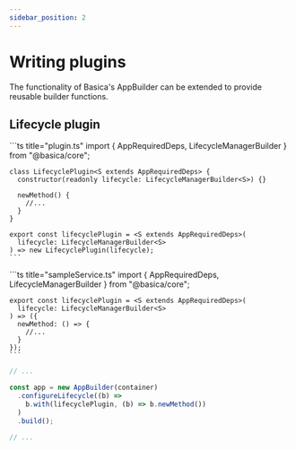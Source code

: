 ```yaml
---
sidebar_position: 2
---
```


# Writing plugins

The functionality of Basica's AppBuilder can be extended to provide reusable builder functions.

## Lifecycle plugin

<Tabs groupId="ts-style">
  <TabItem value="classes" label="Classes">
    ```ts title="plugin.ts"
    import { AppRequiredDeps, LifecycleManagerBuilder } from "@basica/core";

    class LifecyclePlugin<S extends AppRequiredDeps> {
      constructor(readonly lifecycle: LifecycleManagerBuilder<S>) {}

      newMethod() {
        //...
      }
    }

    export const lifecyclePlugin = <S extends AppRequiredDeps>(
      lifecycle: LifecycleManagerBuilder<S>
    ) => new LifecyclePlugin(lifecycle);
    ```

  </TabItem>
  <TabItem value="objects" label="Object Factory">
    ```ts title="sampleService.ts"
    import { AppRequiredDeps, LifecycleManagerBuilder } from "@basica/core";

    export const lifecyclePlugin = <S extends AppRequiredDeps>(
      lifecycle: LifecycleManagerBuilder<S>
    ) => ({
      newMethod: () => {
        //...
      }
    });
    ```

  </TabItem>
</Tabs>

```ts title="index.ts"
// ...

const app = new AppBuilder(container)
  .configureLifecycle((b) =>
    b.with(lifecyclePlugin, (b) => b.newMethod())
  )
  .build();

// ...
```